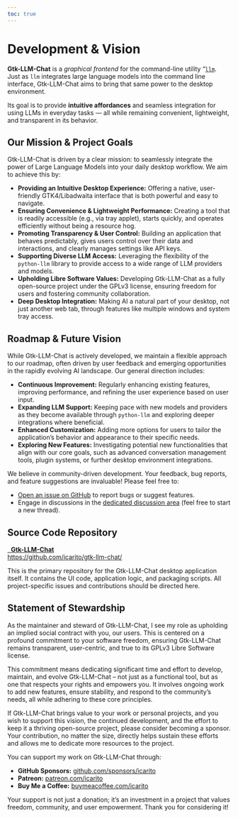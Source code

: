 ```yaml
---
toc: true
---
```


# Development & Vision

::: { .alert .alert-success }

**Gtk-LLM-Chat** is a _graphical frontend_ for the command-line utility "[`llm`](https://llm.datasette.io/en/stable/). Just as `llm` integrates large language models into the command line interface, Gtk-LLM-Chat aims to bring that same power to the desktop environment.

Its goal is to provide **intuitive affordances** and seamless integration for using LLMs in everyday tasks — all while remaining convenient, lightweight, and transparent in its behavior.

:::

## Our Mission & Project Goals

Gtk-LLM-Chat is driven by a clear mission: to seamlessly integrate the power of Large Language Models into your daily desktop workflow. We aim to achieve this by:

* **Providing an Intuitive Desktop Experience:** Offering a native, user-friendly GTK4/Libadwaita interface that is both powerful and easy to navigate.
* **Ensuring Convenience & Lightweight Performance:** Creating a tool that is readily accessible (e.g., via tray applet), starts quickly, and operates efficiently without being a resource hog.
* **Promoting Transparency & User Control:** Building an application that behaves predictably, gives users control over their data and interactions, and clearly manages settings like API keys.
* **Supporting Diverse LLM Access:** Leveraging the flexibility of the `python-llm` library to provide access to a wide range of LLM providers and models.
* **Upholding Libre Software Values:** Developing Gtk-LLM-Chat as a fully open-source project under the GPLv3 license, ensuring freedom for users and fostering community collaboration.
* **Deep Desktop Integration:** Making AI a natural part of your desktop, not just another web tab, through features like multiple windows and system tray access.

## Roadmap & Future Vision

While Gtk-LLM-Chat is actively developed, we maintain a flexible approach to our roadmap, often driven by user feedback and emerging opportunities in the rapidly evolving AI landscape. Our general direction includes:

* **Continuous Improvement:** Regularly enhancing existing features, improving performance, and refining the user experience based on user input.
* **Expanding LLM Support:** Keeping pace with new models and providers as they become available through `python-llm` and exploring deeper integrations where beneficial.
* **Enhanced Customization:** Adding more options for users to tailor the application's behavior and appearance to their specific needs.
* **Exploring New Features:** Investigating potential new functionalities that align with our core goals, such as advanced conversation management tools, plugin systems, or further desktop environment integrations.

We believe in community-driven development. Your feedback, bug reports, and feature suggestions are invaluable! Please feel free to:

* [Open an issue on GitHub](https://github.com/icarito/gtk-llm-chat/issues) to report bugs or suggest features.
* Engage in discussions in the [dedicated discussion area](https://github.com/icarito/gtk-llm-chat/discussions) (feel free to start a new thread).

## Source Code Repository

::: { .ad-button .ad-button-secondary .ad-button-lg }
[<i class="bi bi-github"></i>&nbsp; **Gtk-LLM-Chat**<br>https://github.com/icarito/gtk-llm-chat/](https://github.com/icarito/gtk-llm-chat/)
:::

This is the primary repository for the Gtk-LLM-Chat desktop application itself. It contains the UI code, application logic, and packaging scripts. All project-specific issues and contributions should be directed here.

## Statement of Stewardship

As the maintainer and steward of Gtk-LLM-Chat, I see my role as upholding an implied social contract with you, our users. This is centered on a profound commitment to your software freedom, ensuring Gtk-LLM-Chat remains transparent, user-centric, and true to its GPLv3 Libre Software license.

This commitment means dedicating significant time and effort to develop, maintain, and evolve Gtk-LLM-Chat – not just as a functional tool, but as one that respects your rights and empowers you. It involves ongoing work to add new features, ensure stability, and respond to the community's needs, all while adhering to these core principles.

If Gtk-LLM-Chat brings value to your work or personal projects, and you wish to support this vision, the continued development, and the effort to keep it a thriving open-source project, please consider becoming a sponsor. Your contribution, no matter the size, directly helps sustain these efforts and allows me to dedicate more resources to the project.

You can support my work on Gtk-LLM-Chat through:

* **GitHub Sponsors:** [github.com/sponsors/icarito](https://github.com/sponsors/icarito)
* **Patreon:** [patreon.com/icarito](https://patreon.com/icarito)
* **Buy Me a Coffee:** [buymeacoffee.com/icarito](https://buymeacoffee.com/icarito)

Your support is not just a donation; it's an investment in a project that values freedom, community, and user empowerment. Thank you for considering it!


